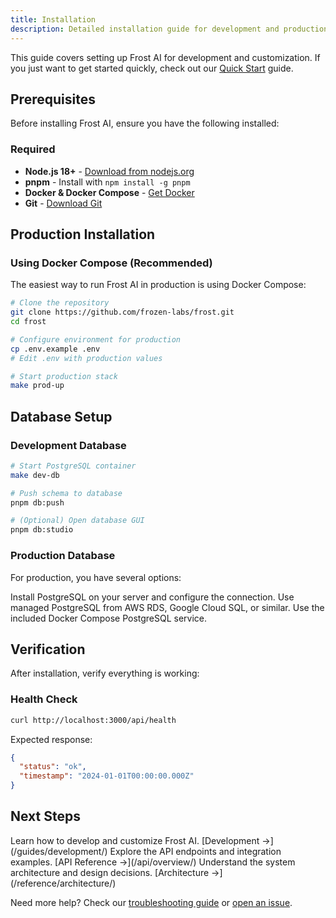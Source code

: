 ```yaml
---
title: Installation
description: Detailed installation guide for development and production
---
```



This guide covers setting up Frost AI for development and customization. If you just want to get started quickly, check out our [Quick Start](/getting-started/quick-start/) guide.

## Prerequisites

Before installing Frost AI, ensure you have the following installed:

### Required
- **Node.js 18+** - [Download from nodejs.org](https://nodejs.org/)
- **pnpm** - Install with `npm install -g pnpm`
- **Docker & Docker Compose** - [Get Docker](https://docs.docker.com/get-docker/)
- **Git** - [Download Git](https://git-scm.com/)

## Production Installation

### Using Docker Compose (Recommended)

The easiest way to run Frost AI in production is using Docker Compose:

```bash
# Clone the repository
git clone https://github.com/frozen-labs/frost.git
cd frost

# Configure environment for production
cp .env.example .env
# Edit .env with production values

# Start production stack
make prod-up
```

## Database Setup

### Development Database

```bash
# Start PostgreSQL container
make dev-db

# Push schema to database
pnpm db:push

# (Optional) Open database GUI
pnpm db:studio
```

### Production Database

For production, you have several options:

<CardGrid>
  <Card title="🐘 Self-hosted PostgreSQL" icon="database">
    Install PostgreSQL on your server and configure the connection.
  </Card>
  <Card title="☁️ Cloud Database" icon="external">
    Use managed PostgreSQL from AWS RDS, Google Cloud SQL, or similar.
  </Card>
  <Card title="🐳 Docker Database" icon="docker">
    Use the included Docker Compose PostgreSQL service.
  </Card>
</CardGrid>

## Verification

After installation, verify everything is working:

### Health Check
```bash
curl http://localhost:3000/api/health
```

Expected response:
```json
{
  "status": "ok",
  "timestamp": "2024-01-01T00:00:00.000Z"
}
```

## Next Steps

<CardGrid>
  <Card title="🚀 Development Guide" icon="laptop">
    Learn how to develop and customize Frost AI.
    [Development →](/guides/development/)
  </Card>
  <Card title="📚 API Reference" icon="document">
    Explore the API endpoints and integration examples.
    [API Reference →](/api/overview/)
  </Card>
  <Card title="🏗️ Architecture" icon="information">
    Understand the system architecture and design decisions.
    [Architecture →](/reference/architecture/)
  </Card>
</CardGrid>

Need more help? Check our [troubleshooting guide](/troubleshooting/) or [open an issue](https://github.com/frozen-labs/frost/issues).